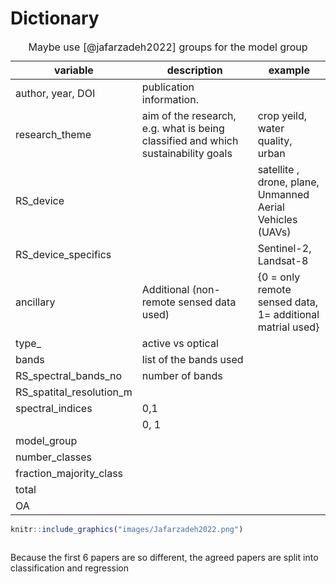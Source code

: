 # Dictionary

| variable                 | description                                                                       | example                                                   |
|------------------|-----------------------------------|-------------------|
| author, year, DOI        | publication information.                                                          |                                                           |
| research_theme           | aim of the research, e.g. what is being classified and which sustainability goals | crop yeild, water quality, urban                          |
| RS_device                |                                                                                   | satellite , drone, plane, Unmanned Aerial Vehicles (UAVs) |
| RS_device_specifics      |                                                                                   | Sentinel-2, Landsat-8                                     |
| ancillary                | Additional (non- remote sensed data used)                                         | {0 = only remote sensed data, 1= additional matrial used} |
| type\_                   | active vs optical                                                                 |                                                           |
| bands                    | list of the bands used                                                            |                                                           |
| RS_spectral_bands_no     | number of bands                                                                   |                                                           |
| RS_spatital_resolution_m |                                                                                   |                                                           |
| spectral_indices         | 0,1                                                                               |                                                           |
|                          | 0, 1                                                                              |                                                           |
| model_group              |                                                                                   |                                                           |
| number_classes           |                                                                                   |                                                           |
| fraction_majority_class  |                                                                                   |                                                           |
| total                    |                                                                                   |                                                           |
| OA                       |                                                                                   |                                                           |

: Maybe use [@jafarzadeh2022] groups for the model group

```r
knitr::include_graphics("images/Jafarzadeh2022.png")
```

```{}
```

Because the first 6 papers are so different, the agreed papers are split into classification and regression
